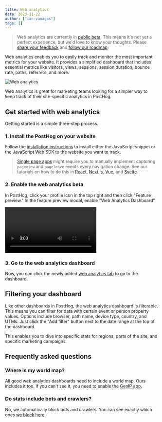 ```yaml
---
title: Web analytics
date: 2023-11-22
author: ["ian-vanagas"]
tags: []
---
```


> Web analytics are currently in [public beta](/docs/getting-started/enable-betas). This means it's not yet a perfect experience, but we'd love to know your thoughts. Please [share your feedback](http://app.posthog.com/home#supportModal) and [follow our roadmap](https://github.com/PostHog/posthog/issues/18547).

Web analytics enables you to easily track and monitor the most important metrics for your website. It provides a simplified dashboard that includes essential metrics like visitors, views, sessions, session duration, bounce rate, paths, referrers, and more.

![Web analytics](../../images/docs/product-analytics/web-analytics.png)

Web analytics is great for marketing teams looking for a simpler way to keep track of their site-specific analytics in PostHog. 

## Get started with web analytics

Getting started is a simple three-step process.

### 1. Install the PostHog on your website

Follow the [installation instructions](/docs/product-analytics/installation) to install either the JavaScript snippet or the JavaScript Web SDK to the website you want to track.

> [Single page apps](/tutorials/single-page-app-pageviews) might require you to manually implement capturing `pageview` and `pageleave` events every navigation change. See our tutorials on how to do this in [React](/tutorials/single-page-app-pageviews), [Next.js](/docs/libraries/next-js#client-side-setup), [Vue](/docs/libraries/vue-js#capturing-page-views), and [Svelte](/tutorials/svelte-analytics#capturing-pageviews-and-pageleaves).

### 2. Enable the web analytics beta

In PostHog, click your profile icon in the top right and then click "Feature preview." In the feature preview modal, enable "Web Analytics Dashboard"

![Enable web Analytics video](../../images/docs/product-analytics/web-analytics.mp4)

### 3. Go to the web analytics dashboard

Now, you can click the newly added [web analytics tab](https://app.posthog.com/web) to go to the dashboard.

## Filtering your dashboard

Like other dashboards in PostHog, the web analytics dashboard is filterable. This means you can filter for data with certain event or person property values. Options include browser, path name, device type, country, and UTMs. Just click the "Add filter" button next to the date range at the top of the dashboard.

This enables you to dive into specific stats for regions, parts of the site, and specific marketing campaigns. 

## Frequently asked questions

### Where is my world map?

All good web analytics dashboards need to include a world map. Ours includes it too. If you can't see it, you need to enable the [GeoIP app](https://app.posthog.com/project/apps/74).

### Do stats include bots and crawlers?

No, we automatically block bots and crawlers. You can see exactly which ones [we block here](https://github.com/PostHog/posthog-js/blob/master/src/utils/blocked-uas.ts).